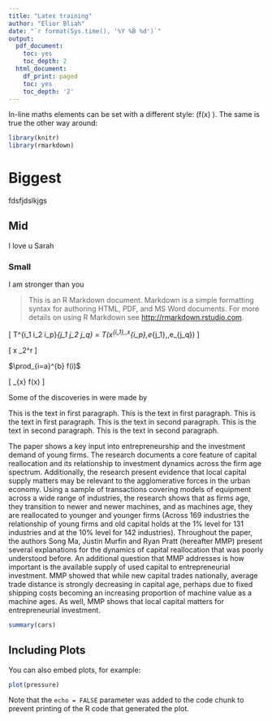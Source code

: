 ```yaml
---
title: "Latex training"
author: "Elior Bliah"
date: "`r format(Sys.time(), '%Y %B %d')`"
output:
  pdf_document:
    toc: yes
    toc_depth: 2
  html_document:
    df_print: paged
    toc: yes
    toc_depth: '2'
---
```


In-line maths elements can be set with a different style: \(f(x) \). The same is true the other way around:

```r
library(knitr)
library(rmarkdown)

```

#  Biggest
fdsfjdslkjgs


## Mid

I love u Sarah

### Small

I am stronger than you


>This is an R Markdown document. Markdown is a simple formatting syntax for authoring HTML, PDF, and MS Word documents. For more details on using R Markdown see <http://rmarkdown.rstudio.com>.

\begin{equation}
 Y= 3^4+\alpha + 4\beta_0^2 + \epsilon +u_0 
 \end{equation}

\[ T^{i_1 i_2 \dots i_p}_{j_1 j_2 \dots j_q} = T(x^{i_1},\dots,x^{i_p},e_{j_1},\dots,e_{j_q}) \]

\begin{equation}
  \int^\infty_0 \frac{dx}{du} = \sum_{i=0}^{\infty} \frac{4\beta_j}{fd}
\end{equation}

\[
x \in \lambda_2^r
\]

$\prod_{i=a}^{b} f(i)$

\[ \lim_{x\to 0} f(x) \]

Some of the \textbf{greatest} 
discoveries in \underline{science} 
were made by \textbf{\textit{accident?}}

\setlength{\parindent}{1cm}
This is the text in first paragraph. This is the text in first 
paragraph. This is the text in first paragraph.
This is the text in second paragraph. This is the text in second 
paragraph. This is the text in second paragraph.

\setlength{\columnsep}{1in}
The paper shows a key input into entrepreneurship and the investment demand of young firms. The research documents a core feature of capital reallocation and its relationship to investment dynamics across the firm age spectrum. Additionally, the research present evidence that local capital supply matters may be relevant to the agglomerative forces in the urban economy. Using a sample of transactions covering models of equipment across a wide range of industries, the research shows that as firms age, they transition to newer and newer machines, and as  machines age, they are reallocated to younger and younger firms (Across 169 industries the relationship of young firms and old capital holds at the 1% level for 131 industries and at the 10% level for 142 industries). Throughout the paper, the authors Song Ma, Justin Murfin and Ryan Pratt (hereafter MMP) present several explanations for the dynamics of capital reallocation that was poorly understood before. An additional question that MMP addresses is how important is the available supply of used capital to entrepreneurial investment. MMP showed that while new capital trades nationally, average trade distance is strongly decreasing in capital age, perhaps due to fixed shipping costs becoming an increasing proportion of machine value as a machine ages. As well, MMP shows that local capital matters for entrepreneurial investment.



```r
summary(cars)
```

## Including Plots

You can also embed plots, for example:

```r
plot(pressure)
```

Note that the `echo = FALSE` parameter was added to the code chunk to prevent printing of the R code that generated the plot.
